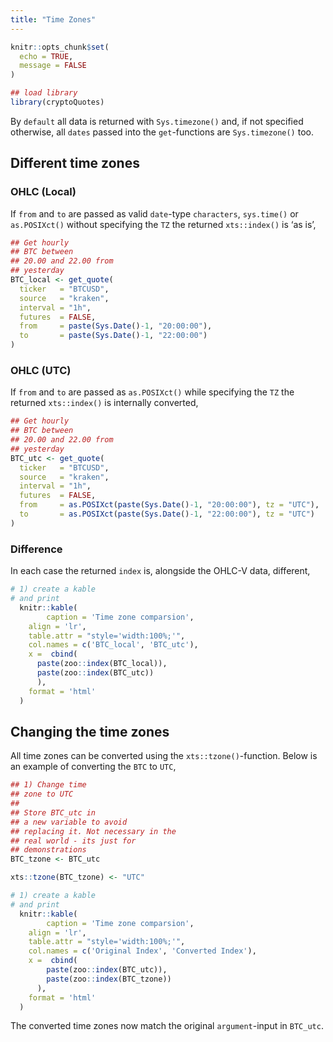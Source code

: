```yaml
---
title: "Time Zones"
---
```


```r
knitr::opts_chunk$set(
  echo = TRUE,
  message = FALSE
)
```

```r
## load library
library(cryptoQuotes)
```

By `default` all data is returned with `Sys.timezone()` and, if not specified otherwise, all `dates` passed into the `get`-functions are `Sys.timezone()` too.

## Different time zones

### OHLC (Local)

If `from` and `to` are passed as valid `date`-type `characters`, `sys.time()` or `as.POSIXct()` without specifying the `TZ` the returned `xts::index()` is 'as is',

```r
## Get hourly
## BTC between
## 20.00 and 22.00 from
## yesterday
BTC_local <- get_quote(
  ticker   = "BTCUSD",
  source   = "kraken",
  interval = "1h",
  futures  = FALSE,
  from     = paste(Sys.Date()-1, "20:00:00"),
  to       = paste(Sys.Date()-1, "22:00:00")
)
```

### OHLC (UTC)

If `from` and `to` are passed as `as.POSIXct()` while specifying the `TZ` the returned `xts::index()` is internally converted,

```r
## Get hourly
## BTC between
## 20.00 and 22.00 from
## yesterday
BTC_utc <- get_quote(
  ticker   = "BTCUSD",
  source   = "kraken",
  interval = "1h",
  futures  = FALSE,
  from     = as.POSIXct(paste(Sys.Date()-1, "20:00:00"), tz = "UTC"),
  to       = as.POSIXct(paste(Sys.Date()-1, "22:00:00"), tz = "UTC")
)
```

### Difference

In each case the returned `index` is, alongside the OHLC-V data, different,

```r
# 1) create a kable
# and print
  knitr::kable(
        caption = 'Time zone comparsion',
    align = 'lr',
    table.attr = "style='width:100%;'",
    col.names = c('BTC_local', 'BTC_utc'),
    x =  cbind(
      paste(zoo::index(BTC_local)),
      paste(zoo::index(BTC_utc))
      ),
    format = 'html'
  )
```


## Changing the time zones

All time zones can be converted using the `xts::tzone()`-function. Below is an example of converting the `BTC` to `UTC`,

```r
## 1) Change time
## zone to UTC
## 
## Store BTC_utc in
## a new variable to avoid
## replacing it. Not necessary in the 
## real world - its just for 
## demonstrations
BTC_tzone <- BTC_utc

xts::tzone(BTC_tzone) <- "UTC"
```

```r
# 1) create a kable
# and print
  knitr::kable(
        caption = 'Time zone comparsion',
    align = 'lr',
    table.attr = "style='width:100%;'",
    col.names = c('Original Index', 'Converted Index'),
    x =  cbind(
        paste(zoo::index(BTC_utc)),
        paste(zoo::index(BTC_tzone))
      ),
    format = 'html'
  )
```

The converted time zones now match the original `argument`-input in `BTC_utc`.

